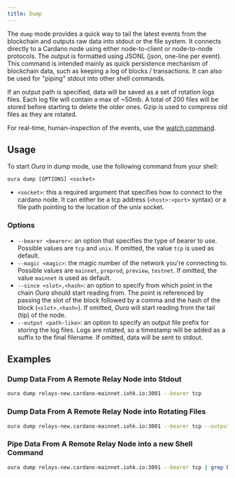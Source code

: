 ```yaml
---
title: Dump
---
```


The `dump` mode provides a quick way to tail the latest events from the blockchain and outputs raw data into stdout or the file system. It connects directly to a Cardano node using either node-to-client or node-to-node protocols. The output is formatted using JSONL (json, one-line per event). This command is intended mainly as quick persistence mechanism of blockchain data, such as keeping a log of blocks / transactions. It can also be used for "piping" stdout into other shell commands.

If an output path is specified, data will be saved as a set of rotation logs files. Each log file will contain a max of ~50mb. A total of 200 files will be stored before starting to delete the older ones. Gzip is used to compress old files as they are rotated.

For real-time, human-inspection of the events, use the [watch command](/oura/v2/usage/watch).

## Usage

To start _Oura_ in dump mode, use the following command from your shell:

```
oura dump [OPTIONS] <socket>
```

- `<socket>`: this a required argument that specifies how to connect to the cardano node. It can either be a tcp address (`<host>:<port>` syntax) or a file path pointing to the location of the unix socket.

### Options

- `--bearer <bearer>`: an option that specifies the type of bearer to use. Possible values are `tcp` and `unix`. If omitted, the value `tcp` is used as default.
- `--magic <magic>`: the magic number of the network you're connecting to. Possible values are `mainnet`, `preprod`, `preview`, `testnet`. If omitted, the value `mainnet` is used as default.
- `--since <slot>,<hash>`: an option to specify from which point in the chain _Oura_ should start reading from. The point is referenced by passing the slot of the block followed by a comma and the hash of the block (`<slot>,<hash>`). If omitted, _Oura_ will start reading from the tail (tip) of the node.
- `--output <path-like>`: an option to specify an output file prefix for storing the log files. Logs are rotated, so a timestamp will be added as a suffix to the final filename. If omitted, data will be sent to stdout.

## Examples

### Dump Data From A Remote Relay Node into Stdout

```sh
oura dump relays-new.cardano-mainnet.iohk.io:3001 --bearer tcp
```

### Dump Data From A Remote Relay Node into Rotating Files

```sh
oura dump relays-new.cardano-mainnet.iohk.io:3001 --bearer tcp --output ./mainnet-logs
```

### Pipe Data From A Remote Relay Node into a new Shell Command

```sh
oura dump relays-new.cardano-mainnet.iohk.io:3001 --bearer tcp | grep block
```
